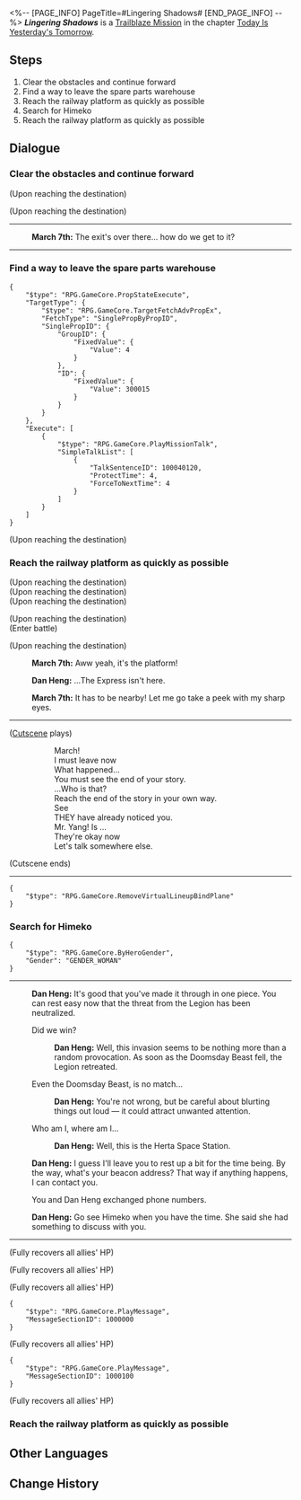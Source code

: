 <%-- [PAGE_INFO]
PageTitle=#Lingering Shadows#
[END_PAGE_INFO] --%>
{{Stub|Dialogue.}}
{{Mission Infobox
|id            = 1000400
|title         = 
|image         = Mission Lingering Shadows.png{{subst:void|<!--$UPLOAD:<<SpriteOutput/Chronicle/1000400.png>-<Mission Lingering Shadows.png>-<Fate's Atlas Images>>-->}}
|type          = Trailblaze
|event_name    = 
|chapter       = Today Is Yesterday's Tomorrow
|requirements  = [[Trailblaze Mission]] ''[[A Moment of Peace]]'' completed
|summary       = New crisis &mdash; the Doomsday Beast is coming, and it seems that you've become some sort of "key element."<br />If you want to get out of this predicament and save the space station from destruction, the only way may be to head to the railway platform and meet up with the Express and the man named Welt.
|characters    = Dan Heng; March 7th; Trailblazer
|startLocation = [[Herta Space Station]] - [[Supply Zone]]
|world         = Herta Space Station
|area          = Supply Zone
|prev          = A Moment of Peace
|next          = Simulated Universe: First Closed Beta
|rewards       = Shadow of Destruction*1
}}
'''''Lingering Shadows''''' is a [[Trailblaze Mission]] in the chapter [[Today Is Yesterday's Tomorrow]].

==Steps==
# Clear the obstacles and continue forward
# Find a way to leave the spare parts warehouse
# Reach the railway platform as quickly as possible
# Search for Himeko
# Reach the railway platform as quickly as possible

<!--
==Gameplay Notes==

--><!--
==Trial Character==

-->
==Dialogue==
{{Stub Dialogue}}

===Clear the obstacles and continue forward{{subst:void|<!--100040123-->}}===
{{Mission Description|type=trailblaze|location=Supply Zone|New crisis &mdash; the Doomsday Beast is coming, and it seems that you've become some sort of "key element."<br />If you want to get out of this predicament and save the space station from destruction, the only way may be to head to the railway platform and meet up with the Express and the man named Welt.}}
{{Dialogue Start}}
;(Upon reaching the destination)

;(Upon reaching the destination)
----
:{{A|VO chapter0 4 mar7th 103.ogg}} '''March 7th:''' The exit's over there... how do we get to it?
----
{{Dialogue End}}

===Find a way to leave the spare parts warehouse{{subst:void|<!--100040114-->}}===
{{Dialogue Start}}
:<!--60-second delay-->
<pre>{
	"$type": "RPG.GameCore.PropStateExecute",
	"TargetType": {
		"$type": "RPG.GameCore.TargetFetchAdvPropEx",
		"FetchType": "SinglePropByPropID",
		"SinglePropID": {
			"GroupID": {
				"FixedValue": {
					"Value": 4
				}
			},
			"ID": {
				"FixedValue": {
					"Value": 300015
				}
			}
		}
	},
	"Execute": [
		{
			"$type": "RPG.GameCore.PlayMissionTalk",
			"SimpleTalkList": [
				{
					"TalkSentenceID": 100040120,
					"ProtectTime": 4,
					"ForceToNextTime": 4
				}
			]
		}
	]
}</pre>
;(Upon reaching the destination)
{{Dialogue End}}

===Reach the railway platform as quickly as possible{{subst:void|<!--100040106-->}}===
{{Mission Description|type=trailblaze|location=Supply Zone|update|New crisis &mdash; the Doomsday Beast is coming, and it seems that you've become some sort of "key element."<br />If you want to get out of this predicament and save the space station from destruction, the only way may be to head to the railway platform and meet up with the Express and the man named Welt.<br />You're getting closer to the railway platform, hurry.}}
{{Dialogue Start}}
;(Upon reaching the destination)
;(Upon reaching the destination)
;(Upon reaching the destination)

;(Upon reaching the destination)
:{{tx}}
;(Enter battle)
::{{tx|Enemy list missing}}

;(Upon reaching the destination)
:{{A|VO chapter0 4 mar7th 105.ogg}} '''March 7th:''' Aww yeah, it's the platform!
:{{A|VO chapter0 4 danheng 110.ogg}} '''Dan Heng:''' ...The Express isn't here.
:{{A|VO chapter0 4 mar7th 106.ogg}} '''March 7th:''' It has to be nearby! Let me go take a peek with my sharp eyes.
----
;([[#Gallery|Cutscene]] plays)
::March!
::I must leave now
::What happened...
::You must see the end of your story.
::...Who is that?
::Reach the end of the story in your own way.
::See
::THEY have already noticed you.
::Mr. Yang! Is {{MC|f=she|m=he}}...
::They're okay now
::Let's talk somewhere else.
;(Cutscene ends)
----
<pre>{
	"$type": "RPG.GameCore.RemoveVirtualLineupBindPlane"
}</pre>
{{Dialogue End}}

===Search for Himeko{{subst:void|<!--100040120-->}}===
{{Mission Description|type=trailblaze|location=Master Control Zone|update|You open your eyes and find yourself still in the space station, staring at a ceiling that doesn't look so strange.<br />You are living through what just happened. It seems your mind is not playing tricks on you. You wish Himeko was here.<br />You have so many questions to ask.}}
{{Dialogue Start}}
<pre>{
	"$type": "RPG.GameCore.ByHeroGender",
	"Gender": "GENDER_WOMAN"
}</pre>
:{{tx}}
----
:{{A|VO chapter0 Ag2 danheng 108.ogg}} '''Dan Heng:''' It's good that you've made it through in one piece. You can rest easy now that the threat from the Legion has been neutralized.
:{{DIcon|Arrow}} Did we win?
::{{A|VO chapter0 Ag2 danheng 109.ogg}} '''Dan Heng:''' Well, this invasion seems to be nothing more than a random provocation. As soon as the Doomsday Beast fell, the Legion retreated.
:{{DIcon|Arrow}} Even the Doomsday Beast, is no match...
::{{A|VO chapter0 Ag2 danheng 110.ogg}} '''Dan Heng:''' You're not wrong, but be careful about blurting things out loud &mdash; it could attract unwanted attention.
:{{DIcon|Arrow}} Who am I, where am I...
::{{A|VO chapter0 Ag2 danheng 111.ogg}} '''Dan Heng:''' Well, this is the Herta Space Station.
:{{A|VO chapter0 Ag2 danheng 112.ogg}} '''Dan Heng:''' I guess I'll leave you to rest up a bit for the time being. By the way, what's your beacon address? That way if anything happens, I can contact you.
:You and Dan Heng exchanged phone numbers.
:{{A|VO chapter0 Ag2 danheng 113.ogg}} '''Dan Heng:''' Go see Himeko when you have the time. She said she had something to discuss with you.
----
;(Fully recovers all allies' HP)

;(Fully recovers all allies' HP)

;(Fully recovers all allies' HP)
:<!--0.1-second delay-->
<pre>{
	"$type": "RPG.GameCore.PlayMessage",
	"MessageSectionID": 1000000
}</pre>
;(Fully recovers all allies' HP)
:<!--0.1-second delay-->
<pre>{
	"$type": "RPG.GameCore.PlayMessage",
	"MessageSectionID": 1000100
}</pre>
;(Fully recovers all allies' HP)
{{Dialogue End}}

===Reach the railway platform as quickly as possible{{subst:void|<!--100040107-->}}===
{{Mission Description|type=trailblaze|location=Supply Zone|update|New crisis &mdash; the Doomsday Beast is coming, and it seems that you've become some sort of "key element."<br />If you want to get out of this predicament and save the space station from destruction, the only way may be to head to the railway platform and meet up with the Express and the man named Welt.<br />You're getting closer to the railway platform, hurry.}}
{{Dialogue Start}}
{{Dialogue End}}

==Other Languages==
{{Other Languages
|en   = Lingering Shadows
|zhs  = 阴影从未离去
|zht  = 陰影從未離去
|ja   = 影は離れない
|ko   = 맴도는 그림자
|es   = Sombras persistentes
|fr   = Ombres persistantes
|ru   = Неисчезающие тени
|th   = เงามืดที่ไม่เคยจางหาย
|vi   = Bóng Tối Chưa Rời Đi
|de   = Nachhallende Schatten
|id   = Bayangan Melekat
|pt   = Sombras Duradouras
}}

==Change History==
{{Change History|1.0}}
